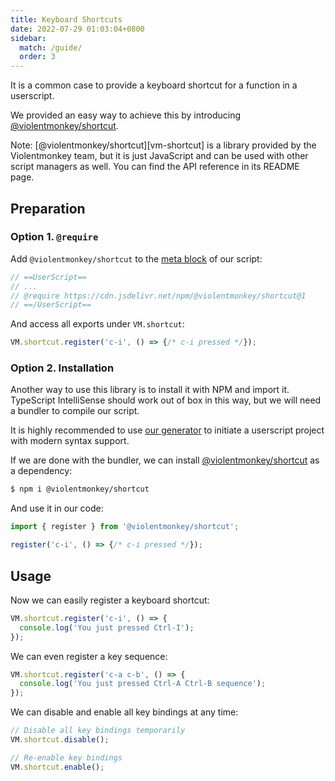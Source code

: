```yaml
---
title: Keyboard Shortcuts
date: 2022-07-29 01:03:04+0800
sidebar:
  match: /guide/
  order: 3
---
```



It is a common case to provide a keyboard shortcut for a function in a userscript.

We provided an easy way to achieve this by introducing [@violentmonkey/shortcut][vm-shortcut].

<InfoBox>
  Note: [@violentmonkey/shortcut][vm-shortcut] is a library provided by the Violentmonkey team, but it is just JavaScript and can be used with other script managers as well. You can find the API reference in its README page.
</InfoBox>

## Preparation

### Option 1. `@require`

Add `@violentmonkey/shortcut` to the [meta block](/api/metadata-block/) of our script:

```js {3}
// ==UserScript==
// ...
// @require https://cdn.jsdelivr.net/npm/@violentmonkey/shortcut@1
// ==/UserScript==
```

And access all exports under `VM.shortcut`:

```js
VM.shortcut.register('c-i', () => {/* c-i pressed */});
```

### Option 2. Installation

Another way to use this library is to install it with NPM and import it. TypeScript IntelliSense should work out of box in this way, but we will need a bundler to compile our script.

It is highly recommended to use [our generator](https://github.com/violentmonkey/generator-userscript) to initiate a userscript project with modern syntax support.

If we are done with the bundler, we can install [@violentmonkey/shortcut][vm-shortcut] as a dependency:

```bash
$ npm i @violentmonkey/shortcut
```

And use it in our code:

```js
import { register } from '@violentmonkey/shortcut';

register('c-i', () => {/* c-i pressed */});
```

## Usage

Now we can easily register a keyboard shortcut:

```js
VM.shortcut.register('c-i', () => {
  console.log('You just pressed Ctrl-I');
});
```

We can even register a key sequence:

```js
VM.shortcut.register('c-a c-b', () => {
  console.log('You just pressed Ctrl-A Ctrl-B sequence');
});
```

We can disable and enable all key bindings at any time:

```js
// Disable all key bindings temporarily
VM.shortcut.disable();

// Re-enable key bindings
VM.shortcut.enable();
```

[vm-shortcut]: https://github.com/violentmonkey/vm-shortcut
